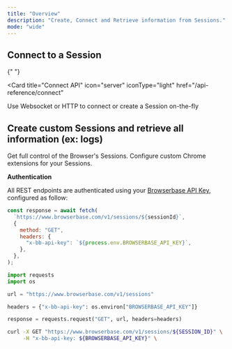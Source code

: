 ```yaml
---
title: "Overview"
description: "Create, Connect and Retrieve information from Sessions."
mode: "wide"
---
```


## Connect to a Session

{" "}

<Card
  title="Connect API"
  icon="server"
  iconType="light"
  href="/api-reference/connect"
>
  Use Websocket or HTTP to connect or create a Session on-the-fly
</Card>

## Create custom Sessions and retrieve all information (ex: logs)

<CardGroup cols={2}>
  <Card
    title="Sessions API"
    icon="server"
    iconType="light"
    href="/api-reference/list-all-sessions"
  >
    Get full control of the Browser's Sessions.
  </Card>
  <Card
    title="Extensions API"
    icon="puzzle-piece"
    iconType="light"
    href="/api-reference/upload-an-extension"
  >
    Configure custom Chrome extensions for your Sessions.
  </Card>
</CardGroup>

**Authentication**

All REST endpoints are authenticated using your
[Browserbase API Key](/quickstart#start-a-browser-session-from-the-code),
configured as follow:

<CodeGroup>

```js TypeScript
const response = await fetch(
  `https://www.browserbase.com/v1/sessions/${sessionId}`,
  {
    method: "GET",
    headers: {
      "x-bb-api-key": `${process.env.BROWSERBASE_API_KEY}`,
    },
  },
);
```

```python Python
import requests
import os

url = "https://www.browserbase.com/v1/sessions"

headers = {"x-bb-api-key": os.environ["BROWSERBASE_API_KEY"]}

response = requests.request("GET", url, headers=headers)
```

```bash cURL
curl -X GET "https://www.browserbase.com/v1/sessions/${SESSION_ID}" \
     -H "x-bb-api-key: ${BROWSERBASE_API_KEY}" \
```

</CodeGroup>
